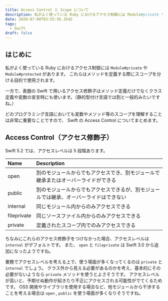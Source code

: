 ```yaml
---
title: Access Control と Scope について
description: 私がよく使っている Ruby におけるアクセス制御には Module#private や Module#protected があります。
date: 2020-07-08T03:55:56.354Z
tags:
  - Swift
draft: false
---
```


## はじめに

私がよく使っている Ruby におけるアクセス制御には `Module#private` や `Module#protected` があります。
これらはメソッドを定義する際にスコープを分ける目的で使用されます。

一方で、表題の Swift で用いるアクセス修飾子はメソッド定義だけでなくクラス定義や変数の宣言時にも使います。（静的型付け言語では割と一般的みたいですね。）

どのプログラミング言語においても変数やメソッド等のスコープを理解することは非常に重要なことですので、 Swift の Access Control についてまとめます。

## Access Control（アクセス修飾子）

Swift 5.2 では、アクセスレベルは 5 段階あります。

| Name        | Description                                                                            |
| :---------- | :------------------------------------------------------------------------------------- |
| open        | 別のモジュールからでもアクセスでき、別モジュールで継承またはオーバーライドができる     |
| public      | 別のモジュールからでもアクセスできるが、別モジュールでは継承、オーバーライドはできない |
| internal    | 同じモジュール内からのみアクセスできる                                                 |
| fileprivate | 同じソースファイル内からのみアクセスできる                                             |
| private     | 定義されたスコープ内でのみアクセスできる                                               |

ちなみにこれらのアクセス修飾子をつけなかった場合、アクセスレベルは `internal` がデフォルトです。
また、 `open` と `fileprivate` は Swift 3.0 から追加になったようですね。

業務でアクセスレベルを考える上で、使う場面が多くなってくるのは `private` と `internal` でしょう。
クラス外から見える必要があるのかを考え、基本的にその必要がないようなら `private` メソッドを使うとよさそうです。
アクセスレベルが高いと、予期せぬ動作が起きたり不正にアクセスされる可能性がでてくるためです。
OSS 開発やライブラリを使用する場合など、他モジュールから干渉することを考える場合は `open` , `public` を使う場面が多くなりそうですね。
